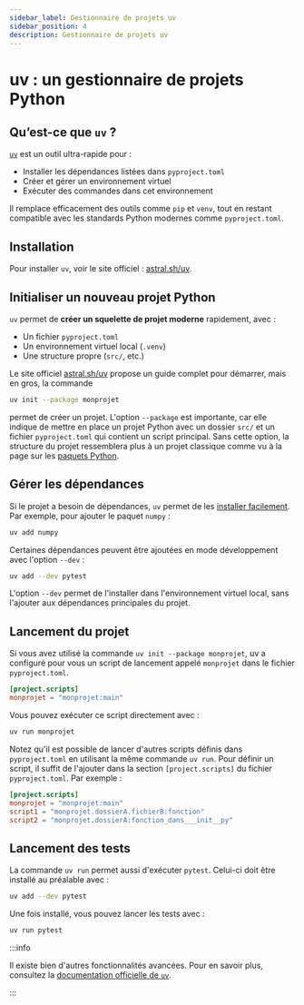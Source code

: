 ```yaml
---
sidebar_label: Gestionnaire de projets uv
sidebar_position: 4
description: Gestionnaire de projets uv
---
```



#  uv : un gestionnaire de projets Python

## Qu’est-ce que `uv` ?

[`uv`](https://docs.astral.sh/uv/) est un outil ultra-rapide pour :

* Installer les dépendances listées dans `pyproject.toml`
* Créer et gérer un environnement virtuel
* Exécuter des commandes dans cet environnement

Il remplace efficacement des outils comme `pip` et `venv`, tout
en restant compatible avec les standards Python modernes comme `pyproject.toml`.

## Installation

Pour installer `uv`, voir le site officiel :
[astral.sh/uv](https://docs.astral.sh/uv/getting-started/installation/#installing-uv).


## Initialiser un nouveau projet Python

`uv` permet de **créer un squelette de projet moderne** rapidement, avec :

* Un fichier `pyproject.toml`
* Un environnement virtuel local (`.venv`)
* Une structure propre (`src/`, etc.)

Le site officiel [astral.sh/uv](https://docs.astral.sh/uv/guides/projects/)
propose un guide complet pour démarrer, mais en gros, la commande

```bash
uv init --package monprojet
```

permet de créer un projet. L'option `--package` est importante, car elle
indique de mettre en place un projet Python avec un dossier `src/` et un fichier
`pyproject.toml` qui contient un script principal. Sans cette option,
la structure du projet ressemblera plus à un projet classique comme vu à la page sur
les [paquets Python](./paquet_python.mdx).


## Gérer les dépendances

Si le projet a besoin de dépendances, `uv` permet de les [installer
facilement](https://docs.astral.sh/uv/concepts/projects/dependencies/). Par
exemple, pour ajouter le paquet `numpy` :

```bash
uv add numpy
```

Certaines dépendances peuvent être ajoutées en mode développement avec l'option `--dev` :

```bash
uv add --dev pytest
```
L'option `--dev` permet de l'installer dans l'environnement virtuel
local, sans l'ajouter aux dépendances principales du projet.

## Lancement du projet

Si vous avez utilisé la commande `uv init --package monprojet`, uv a configuré pour vous
un script de lancement appelé `monprojet` dans le fichier `pyproject.toml`.

```toml
[project.scripts]
monprojet = "monprojet:main"
```

Vous pouvez exécuter ce script directement avec :

```bash
uv run monprojet
```

Notez qu'il est possible de lancer d'autres scripts définis dans
`pyproject.toml` en utilisant la même commande `uv run`. Pour définir un script,
il suffit de l'ajouter dans la section `[project.scripts]` du fichier
`pyproject.toml`. Par exemple :

```toml
[project.scripts]
monprojet = "monprojet:main"
script1 = "monprojet.dossierA.fichierB:fonction"
script2 = "monprojet.dossierA:fonction_dans___init__py"
```

## Lancement des tests

La commande `uv run` permet aussi d'exécuter `pytest`. Celui-ci doit être
installé au préalable avec :

```bash
uv add --dev pytest
```

Une fois installé, vous pouvez lancer les tests avec :

```bash
uv run pytest
```

:::info

Il existe bien d'autres fonctionnalités avancées. Pour en savoir plus, consultez la
[documentation officielle de `uv`](https://docs.astral.sh/uv/).

:::